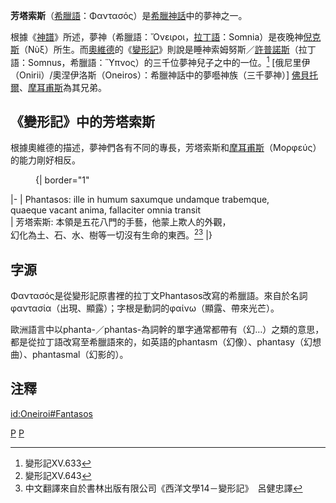{{Expand |time=2009-01-18T08:05:43+00:00 }}<!-- 本调用由 {{subst:Expand/auto}} 自动产生。 --> 

{{noteTA
|T=zh-hans:方塔苏斯; zh-tw:芳塔索斯;
|1=zh-hans:方塔苏斯; zh-tw:芳塔索斯
}}
'''芳塔索斯'''（[[希臘語|希臘語]]：Φαντασός）是[[希臘神話|希臘神話]]中的夢神之一。

根據《[[神譜|神譜]]》所述，夢神（希臘語：Ὄνειροι，[[拉丁語|拉丁語]]：Somnia）是夜晚神[[倪克斯|倪克斯]]（Νὺξ）所生。而[[奧維德|奧維德]]的《[[變形記|變形記]]》則說是睡神索姆努斯／[[許普諾斯|許普諾斯]]（拉丁語：Somnus，希臘語：Ὕπνος）的三千位夢神兒子之中的一位。<ref>變形記XV.633 </ref>
[俄尼里伊（Onirii）/奧涅伊洛斯（Oneiros）：希臘神話中的夢囈神族（三千夢神）]
[[佛貝托爾|佛貝托爾]]、[[摩耳甫斯|摩耳甫斯]]為其兄弟。

== 《變形記》中的芳塔索斯 ==

根據奧維德的描述，夢神們各有不同的專長，芳塔索斯和[[摩耳甫斯|摩耳甫斯]]（Μορφεύς）的能力剛好相反。<br>

:{| border="1" 
|- 
| Phantasos: ille in humum saxumque undamque trabemque,<br>
quaeque vacant anima, fallaciter omnia transit<br>
| 芳塔索斯: 本領是五花八門的手藝，他蒙上欺人的外觀，<br>
幻化為土、石、水、樹等一切沒有生命的東西。<ref>變形記XV.643 </ref><ref>中文翻譯來自於書林出版有限公司《西洋文學14－變形記》　呂健忠譯</ref>
|}

== 字源 ==
Φαντασός是從變形記原書裡的拉丁文Phantasos改寫的希臘語。來自於名詞φαντασία（出現、顯露）；字根是動詞的φαίνω（顯露、帶來光芒）。

歐洲語言中以phanta-／phantas-為詞幹的單字通常都帶有（幻…）之類的意思，都是從拉丁語改寫至希臘語來的，如英語的phantasm（幻像）、phantasy（幻想曲）、phantasmal（幻影的）。

== 注釋 ==
{{reflist}}

[[Category:希臘神祇|P]]
[[Category:梦|P]]

[[id:Oneiroi#Fantasos|id:Oneiroi#Fantasos]]